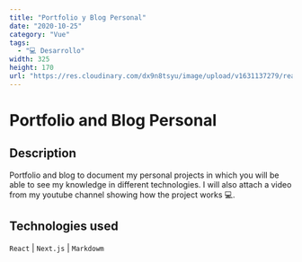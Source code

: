 ```yaml
---
title: "Portfolio y Blog Personal"
date: "2020-10-25"
category: "Vue"
tags:
  - "💻 Desarrollo"
width: 325
height: 170
url: "https://res.cloudinary.com/dx9n8tsyu/image/upload/v1631137279/react-proyect/blog-and-portfolio_qd2tfm.png"
---
```


# Portfolio and Blog Personal

## Description

Portfolio and blog to document my personal projects in which you will be able to see my knowledge in different technologies. I will also attach a video from my youtube channel showing how the project works 💻.

## Technologies used

`React` | `Next.js` | `Markdowm`
